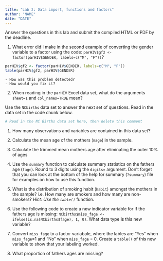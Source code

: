 ```yaml
---
title: "Lab 2: Data import, functions and factors"
author: "NAME"
date: "DATE"
---
```


Answer the questions in this lab and submit the compiled HTML or PDF by the deadline. 


1. What error did I make in the second example of converting the gender variable to a factor
  using the code:  `parHIV$gf2 <- factor(parHIV$GENDER, labels=c("M", "F"))`?  
  
```r
parHIV$gf2 <- factor(parHIV$GENDER, labels=c("M", "F"))
table(parHIV$gf2, parHIV$GENDER)
```
  
    - How was this problem detected? 
    - How would you fix it? 
2. When reading in the `parHIV` Excel data set, what do the arguments `sheet=1` and `col_names=TRUE` mean? 


Use the `NCbirths` data set to answer the next set of questions. Read in the
data set in the code chunk below. 

```r
# Read in the NC Births data set here, then delete this comment
```


1. How many observations and variables are contained in this data set? 


2. Calculate the mean age of the mothers (`mage`) in the sample.


3. Calculate the trimmed mean mothers age after eliminating the outer 10% of ages


4. Use the `summary` function to calculate summary statistics on the fathers age (`fage`). 
   Round to 3 digits using the `digits=` argument. Don't forget that you can look at the 
   bottom of the help for summary (`?summary`) file for examples on how to use this function.  
   
   
5. What is the distribution of smoking habit (`habit`) amongst the mothers in the sample? 
   i.e. How many are smokers and how many are non-smokers?  _Hint: Use the `table()`_ function. 
   
   
6. Use the following code to create a new indicator variable for if the fathers age is missing: 
   `NCbirths$miss_fage <- ifelse(is.na(NCbirths$fage), 1, 0)`. What data type is this new variable?
   
   
7. Convert `miss_fage` to a factor variabale, where the lables are "Yes" when `miss_fage`=1 and 
   "No" when `miss_fage` = 0. Create a `table()` of this new variable to show that your labeling 
   worked. 
   
   
   
8. What proportion of fathers ages are missing?  




